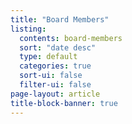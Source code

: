 ```yaml
---
title: "Board Members"
listing:
  contents: board-members
  sort: "date desc"
  type: default
  categories: true
  sort-ui: false
  filter-ui: false
page-layout: article
title-block-banner: true
---
```


